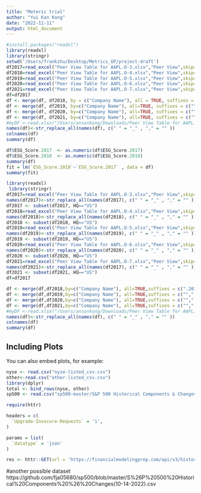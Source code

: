 ```yaml
---
title: "Meteric trial"
author: "Yui Kan Kong"
date: "2022-11-11"
output: html_document
---
```


```r
#install.packages("readxl")
library(readxl)
library(stringr)
setwd('/Users/frankzhu/Desktop/Metrics_GP/project-draft')
df2017=read_excel("Peer View Table for AAPL.O-3.xlsx","Peer View",skip=2)
df2018=read_excel("Peer View Table for AAPL.O-4.xlsx","Peer View",skip=2)
df2019=read_excel("Peer View Table for AAPL.O-5.xlsx","Peer View",skip=2)
df2020=read_excel("Peer View Table for AAPL.O-6.xlsx","Peer View",skip=2)
df2021=read_excel("Peer View Table for AAPL.O-7.xlsx","Peer View",skip=2)
df=df2017
df <- merge(df, df2018, by = c("Company Name"), all = TRUE, suffixes = c(".2017", ".2018")) 
df <- merge(df, df2019, by=c("Company Name"), all=TRUE, suffixes = c("", ".2019"))
df <- merge(df, df2020, by=c("Company Name"), all=TRUE, suffixes = c("", ".2020"))
df <- merge(df, df2021, by=c("Company Name"), all=TRUE, suffixes = c("", ".2021"))
#myDF <-read.xlsx("/Users/ansonkong/Downloads/Peer View Table for AAPL.O-3.xlsx","Peer View", startRow = 4)
names(df)<-str_replace_all(names(df), c(" " = "_" , "," = "" ))
colnames(df)
summary(df)
```



```r

df$ESG_Score.2017  <- as.numeric(df$ESG_Score.2017)
df$ESG_Score.2018  <- as.numeric(df$ESG_Score.2018)
summary(df)
fit = lm(`ESG_Score.2018`~`ESG_Score.2017` , data = df)
summary(fit)
```
```r
library(readxl)
 library(stringr)
df2017=read_excel("Peer View Table for AAPL.O-3.xlsx","Peer View",skip=2)
names(df2017)<-str_replace_all(names(df2017), c(" " = "_" , "," = "" ))
df2017 <- subset(df2017, HQ=="US") 
df2018=read_excel("Peer View Table for AAPL.O-4.xlsx","Peer View",skip=2)
names(df2018)<-str_replace_all(names(df2018), c(" " = "_" , "," = "" ))
df2018 <- subset(df2018, HQ=="US") 
df2019=read_excel("Peer View Table for AAPL.O-5.xlsx","Peer View",skip=2)
names(df2019)<-str_replace_all(names(df2019), c(" " = "_" , "," = "" ))
df2019 <- subset(df2019, HQ=="US") 
df2020=read_excel("Peer View Table for AAPL.O-6.xlsx","Peer View",skip=2)
names(df2020)<-str_replace_all(names(df2020), c(" " = "_" , "," = "" ))
df2020 <- subset(df2020, HQ=="US") 
df2021=read_excel("Peer View Table for AAPL.O-7.xlsx","Peer View",skip=2)
names(df2021)<-str_replace_all(names(df2017), c(" " = "_" , "," = "" ))
df2021 <- subset(df2021, HQ=="US") 
df=df2017

df <- merge(df,df2018,by=c("Company Name"), all=TRUE,suffixes = c(".2017",".2018"))
df <- merge(df,df2019,by=c("Company Name"), all=TRUE,suffixes = c("",".2019"))
df <- merge(df,df2020,by=c("Company Name"), all=TRUE,suffixes = c("",".2020"))
df <- merge(df,df2021,by=c("Company Name"), all=TRUE,suffixes = c("",".2021"))
#myDF <-read.xlsx("/Users/ansonkong/Downloads/Peer View Table for AAPL.O-3.xlsx","Peer View", startRow = 4)
names(df)<-str_replace_all(names(df), c(" " = "_" , "," = "" ))
colnames(df)
summary(df)
```

## Including Plots

You can also embed plots, for example:

```r
nyse <- read.csv("nyse-listed_csv.csv")
other<-read.csv("other-listed_csv.csv")
library(dplyr)
total <- bind_rows(nyse, other)
sp500 <- read.csv("sp500-master/S&P 500 Historical Components & Changes.csv")

require(httr)

headers = c(
  `Upgrade-Insecure-Requests` = '1',
)

params = list(
  `datatype` = 'json'
)

res <- httr::GET(url = 'https://financialmodelingprep.com/api/v3/historical/sp500_constituent', httr::add_headers(.headers=headers), query = params)

```
#another possible dataset https://github.com/fja05680/sp500/blob/master/S%26P%20500%20Historical%20Components%20%26%20Changes(10-14-2022).csv
